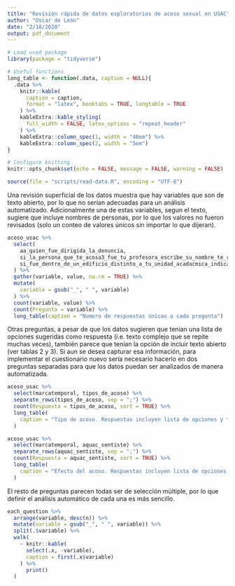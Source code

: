 ```yaml
---
title: "Revisión rápida de datos exploratorios de acoso sexual en USAC"
author: "Oscar de León"
date: "2/18/2020"
output: pdf_document
---
```


```r
# Load used package
library(package = "tidyverse")

# Useful functions
long_table <- function(.data, caption = NULL){
  .data %>%
    knitr::kable(
      caption = caption,
      format = "latex", booktabs = TRUE, longtable = TRUE
    ) %>%
    kableExtra::kable_styling(
      full_width = FALSE, latex_options = "repeat_header"
    ) %>%
    kableExtra::column_spec(1, width = "40em") %>%
    kableExtra::column_spec(2, width = "5em")
}

# Configure knitting
knitr::opts_chunk$set(echo = FALSE, message = FALSE, warning = FALSE)
```


```r
source(file = "scripts/read-data.R", encoding = "UTF-8")
```


Una revisión superficial de los datos muestra que hay variables que son de texto abierto, por lo que no serían adecuadas para un análisis automatizado.
Adicionalmente una de estas variables, segun el texto, sugiere que incluye nombres de personas, por lo que los valores no fueron revisados (solo un conteo de valores únicos sin importar lo que dijeran).

```r
acoso_usac %>%
  select(
    aa_quien_fue_dirigida_la_denuncia,
    si_la_persona_que_te_acosa3_fue_tu_profesora_escribe_su_nombre_te_recordamos_que_esta_encuesta_es_ana3nima,
    si_fue_dentro_de_un_edificio_distinto_a_tu_unidad_acadacmica_indica_cual_si_respondiste_esta_pregunta_pasa_a_la_seccia3n_3
  ) %>%
  gather(variable, value, na.rm = TRUE) %>%
  mutate(
    variable = gsub("_", " ", variable)
  ) %>%
  count(variable, value) %>%
  count(Pregunta = variable) %>%
  long_table(caption = "Numero de respuestas únicas a cada pregunta")
```


Otras preguntas, a pesar de que los datos sugieren que tenian una lista de opciones sugeridas como respuesta (i.e. texto complejo que se repite muchas veces), también parece que tenían la opción de incluir texto abierto
(ver tablas 2 y 3).
Si aun se desea capturar esa información, para implementar el cuestionario nuevo sería necesario hacerlo en dos preguntas separadas para que los datos puedan ser
analizados de manera automatizada.


```r
acoso_usac %>%
  select(marcatemporal, tipos_de_acoso) %>%
  separate_rows(tipos_de_acoso, sep = ";") %>%
  count(Respuesta = tipos_de_acoso, sort = TRUE) %>%
  long_table(
    caption = "Tipo de acoso. Respuestas incluyen lista de opciones y texto libre."
  )
```


```r
acoso_usac %>%
  select(marcatemporal, aquac_sentiste) %>%
  separate_rows(aquac_sentiste, sep = ";") %>%
  count(Respuesta = aquac_sentiste, sort = TRUE) %>%
  long_table(
    caption = "Efecto del acoso. Respuestas incluyen lista de opciones y texto libre."
  )
```

\newpage

El resto de preguntas parecen todas ser de selección múltiple, por lo que definir el análisis automático de cada una es más sencillo.

```r
each_question %>%
  arrange(variable, desc(n)) %>%
  mutate(variable = gsub("_", " ", variable)) %>%
  split(.$variable) %>%
  walk(
    ~ knitr::kable(
      select(.x, -variable),
      caption = first(.x$variable)
    ) %>%
      print()
  )
```

